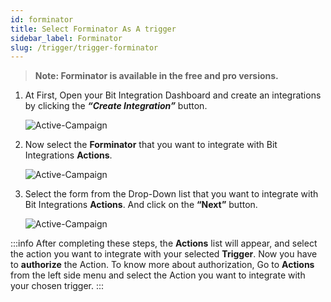 ```yaml
---
id: forminator
title: Select Forminator As A trigger
sidebar_label: Forminator
slug: /trigger/trigger-forminator
---
```



> **Note: Forminator is available in the free and pro versions.**

1. At First, Open your Bit Integration Dashboard and create an integrations by clicking the **_“Create Integration”_** button.

   <Image src="trigger/forminator/_create-integrations" alt="Active-Campaign" w="1020" h="350" />

2. Now select the **Forminator** that you want to integrate with Bit Integrations **Actions**.

   <Image src="trigger/forminator/_select-trigger" alt="Active-Campaign" w="1020" h="350" />

3. Select the form from the Drop-Down list that you want to integrate with Bit Integrations **Actions**. And click on the **“Next”** button.

   <Image src="trigger/forminator/_forminator" alt="Active-Campaign" w="1020" h="350" />

:::info
  After completing these steps, the **Actions** list will appear, and select the action you want to integrate with your selected **Trigger**. Now you have to **authorize** the Action. To know more about authorization, Go to **Actions** from the left side menu and select the Action you want to integrate with your chosen trigger.
:::


<Feedback/>